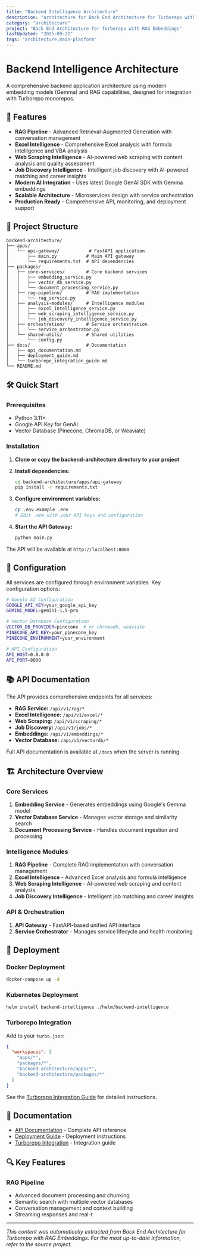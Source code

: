 ```yaml
---
title: "Backend Intelligence Architecture"
description: "architecture for Back End Architecture for Turborepo with RAG Embeddings"
category: "architecture"
project: "Back End Architecture for Turborepo with RAG Embeddings"
lastUpdated: "2025-09-21"
tags: "architecture,main-platform"
---
```


# Backend Intelligence Architecture

A comprehensive backend application architecture using modern embedding models (Gemma) and RAG capabilities, designed for integration with Turborepo monorepos.

## 🚀 Features

- **RAG Pipeline** - Advanced Retrieval-Augmented Generation with conversation management
- **Excel Intelligence** - Comprehensive Excel analysis with formula intelligence and VBA analysis
- **Web Scraping Intelligence** - AI-powered web scraping with content analysis and quality assessment
- **Job Discovery Intelligence** - Intelligent job discovery with AI-powered matching and career insights
- **Modern AI Integration** - Uses latest Google GenAI SDK with Gemma embeddings
- **Scalable Architecture** - Microservices design with service orchestration
- **Production Ready** - Comprehensive API, monitoring, and deployment support

## 📁 Project Structure

```
backend-architecture/
├── apps/
│   └── api-gateway/           # FastAPI application
│       ├── main.py           # Main API gateway
│       └── requirements.txt  # API dependencies
├── packages/
│   ├── core-services/        # Core backend services
│   │   ├── embedding_service.py
│   │   ├── vector_db_service.py
│   │   └── document_processing_service.py
│   ├── rag-pipeline/         # RAG implementation
│   │   └── rag_service.py
│   ├── analysis-modules/     # Intelligence modules
│   │   ├── excel_intelligence_service.py
│   │   ├── web_scraping_intelligence_service.py
│   │   └── job_discovery_intelligence_service.py
│   ├── orchestration/        # Service orchestration
│   │   └── service_orchestrator.py
│   └── shared-utils/         # Shared utilities
│       └── config.py
├── docs/                     # Documentation
│   ├── api_documentation.md
│   ├── deployment_guide.md
│   └── turborepo_integration_guide.md
└── README.md
```

## 🛠 Quick Start

### Prerequisites

- Python 3.11+
- Google API Key for GenAI
- Vector Database (Pinecone, ChromaDB, or Weaviate)

### Installation

1. **Clone or copy the backend-architecture directory to your project**

2. **Install dependencies:**
   ```bash
   cd backend-architecture/apps/api-gateway
   pip install -r requirements.txt
   ```

3. **Configure environment variables:**
   ```bash
   cp .env.example .env
   # Edit .env with your API keys and configuration
   ```

4. **Start the API Gateway:**
   ```bash
   python main.py
   ```

The API will be available at `http://localhost:8000`

## 🔧 Configuration

All services are configured through environment variables. Key configuration options:

```bash
# Google AI Configuration
GOOGLE_API_KEY=your_google_api_key
GEMINI_MODEL=gemini-1.5-pro

# Vector Database Configuration
VECTOR_DB_PROVIDER=pinecone  # or chromadb, weaviate
PINECONE_API_KEY=your_pinecone_key
PINECONE_ENVIRONMENT=your_environment

# API Configuration
API_HOST=0.0.0.0
API_PORT=8000
```

## 📚 API Documentation

The API provides comprehensive endpoints for all services:

- **RAG Service:** `/api/v1/rag/*`
- **Excel Intelligence:** `/api/v1/excel/*`
- **Web Scraping:** `/api/v1/scraping/*`
- **Job Discovery:** `/api/v1/jobs/*`
- **Embeddings:** `/api/v1/embeddings/*`
- **Vector Database:** `/api/v1/vectordb/*`

Full API documentation is available at `/docs` when the server is running.

## 🏗 Architecture Overview

### Core Services

1. **Embedding Service** - Generates embeddings using Google's Gemma model
2. **Vector Database Service** - Manages vector storage and similarity search
3. **Document Processing Service** - Handles document ingestion and processing

### Intelligence Modules

1. **RAG Pipeline** - Complete RAG implementation with conversation management
2. **Excel Intelligence** - Advanced Excel analysis and formula intelligence
3. **Web Scraping Intelligence** - AI-powered web scraping and content analysis
4. **Job Discovery Intelligence** - Intelligent job matching and career insights

### API & Orchestration

1. **API Gateway** - FastAPI-based unified API interface
2. **Service Orchestrator** - Manages service lifecycle and health monitoring

## 🚀 Deployment

### Docker Deployment

```bash
docker-compose up -d
```

### Kubernetes Deployment

```bash
helm install backend-intelligence ./helm/backend-intelligence
```

### Turborepo Integration

Add to your `turbo.json`:

```json
{
  "workspaces": [
    "apps/*",
    "packages/*",
    "backend-architecture/apps/*",
    "backend-architecture/packages/*"
  ]
}
```

See the [Turborepo Integration Guide](./docs/turborepo_integration_guide.md) for detailed instructions.

## 📖 Documentation

- [API Documentation](./docs/api_documentation.md) - Complete API reference
- [Deployment Guide](./docs/deployment_guide.md) - Deployment instructions
- [Turborepo Integration](./docs/turborepo_integration_guide.md) - Integration guide

## 🔍 Key Features

### RAG Pipeline
- Advanced document processing and chunking
- Semantic search with multiple vector databases
- Conversation management and context building
- Streaming responses and real-t

---
*This content was automatically extracted from Back End Architecture for Turborepo with RAG Embeddings. For the most up-to-date information, refer to the source project.*
